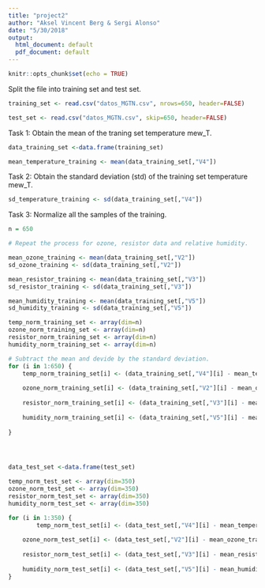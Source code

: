 ```yaml
---
title: "project2"
author: "Aksel Vincent Berg & Sergi Alonso"
date: "5/30/2018"
output:
  html_document: default
  pdf_document: default
---
```


```r
knitr::opts_chunk$set(echo = TRUE)
```



Split the file into training set and test set.

```r

training_set <- read.csv("datos_MGTN.csv", nrows=650, header=FALSE)

test_set <- read.csv("datos_MGTN.csv", skip=650, header=FALSE)

```


Task 1: Obtain the mean of the traning set temperature mew_T.

```r

data_training_set <-data.frame(training_set)

mean_temperature_training <- mean(data_training_set[,"V4"])

```


Task 2: Obtain the standard deviation (std) of the training set temperature mew_T.

```r

sd_temperature_training <- sd(data_training_set[,"V4"])

```


Task 3: Normalize all the samples of the training.

```r
n = 650

# Repeat the process for ozone, resistor data and relative humidity.

mean_ozone_training <- mean(data_training_set[,"V2"])
sd_ozone_training <- sd(data_training_set[,"V2"])

mean_resistor_training <- mean(data_training_set[,"V3"])
sd_resistor_training <- sd(data_training_set[,"V3"])

mean_humidity_training <- mean(data_training_set[,"V5"])
sd_humidity_training <- sd(data_training_set[,"V5"])

temp_norm_training_set <- array(dim=n)
ozone_norm_training_set <- array(dim=n)
resistor_norm_training_set <- array(dim=n)
humidity_norm_training_set <- array(dim=n)

# Subtract the mean and devide by the standard deviation.
for (i in 1:650) {
    temp_norm_training_set[i] <- (data_training_set[,"V4"][i] - mean_temperature_training) / sd_temperature_training
    
    ozone_norm_training_set[i] <- (data_training_set[,"V2"][i] - mean_ozone_training) / sd_ozone_training
    
    resistor_norm_training_set[i] <- (data_training_set[,"V3"][i] - mean_resistor_training) / sd_resistor_training
    
    humidity_norm_training_set[i] <- (data_training_set[,"V5"][i] - mean_humidity_training) / sd_humidity_training
    
}




data_test_set <-data.frame(test_set)

temp_norm_test_set <- array(dim=350)
ozone_norm_test_set <- array(dim=350)
resistor_norm_test_set <- array(dim=350)
humidity_norm_test_set <- array(dim=350)

for (i in 1:350) {
        temp_norm_test_set[i] <- (data_test_set[,"V4"][i] - mean_temperature_training) / sd_temperature_training
    
    ozone_norm_test_set[i] <- (data_test_set[,"V2"][i] - mean_ozone_training) / sd_ozone_training
    
    resistor_norm_test_set[i] <- (data_test_set[,"V3"][i] - mean_resistor_training) / sd_resistor_training
    
    humidity_norm_test_set[i] <- (data_test_set[,"V5"][i] - mean_humidity_training) / sd_humidity_training
}


```








